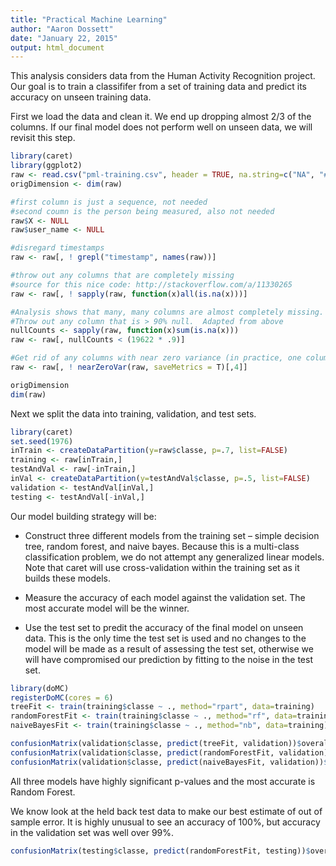 ```yaml
---
title: "Practical Machine Learning"
author: "Aaron Dossett"
date: "January 22, 2015"
output: html_document
---
```


This analysis considers data from the Human Activity Recognition project.  Our goal is to train a classififer from a set of training data and predict its accuracy on unseen training data.

First we load the data and clean it.  We end up dropping almost 2/3 of the columns.  If our final model does not perform well on unseen data, we will revisit this step.

```r
library(caret)
library(ggplot2)
raw <- read.csv("pml-training.csv", header = TRUE, na.string=c("NA", "#DIV/0!"))
origDimension <- dim(raw)

#first column is just a sequence, not needed
#second coumn is the person being measured, also not needed
raw$X <- NULL
raw$user_name <- NULL

#disregard timestamps
raw <- raw[, ! grepl("timestamp", names(raw))]

#throw out any columns that are completely missing
#source for this nice code: http://stackoverflow.com/a/11330265
raw <- raw[, ! sapply(raw, function(x)all(is.na(x)))]

#Analysis shows that many, many columns are almost completely missing.
#Throw out any column that is > 90% null.  Adapted from above
nullCounts <- sapply(raw, function(x)sum(is.na(x)))
raw <- raw[, nullCounts < (19622 * .9)]

#Get rid of any columns with near zero variance (in practice, one column -- "new window")
raw <- raw[, ! nearZeroVar(raw, saveMetrics = T)[,4]]

origDimension
dim(raw)
```

Next we split the data into training, validation, and test sets.  
```r
library(caret)
set.seed(1976)
inTrain <- createDataPartition(y=raw$classe, p=.7, list=FALSE)
training <- raw[inTrain,]
testAndVal <- raw[-inTrain,]
inVal <- createDataPartition(y=testAndVal$classe, p=.5, list=FALSE)
validation <- testAndVal[inVal,]
testing <- testAndVal[-inVal,]
```

Our model building strategy will be:

* Construct three different models from the training set -- simple decision tree, random forest, and naive bayes.  Because this is a multi-class classification problem, we do not attempt any generalized linear models.  Note that caret will use cross-validation within the training set as it builds these models.

* Measure the accuracy of each model against the validation set.  The most accurate model will be the winner.

* Use the test set to predit the accuracy of the final model on unseen data.  This is the only time the test set is used and no changes to the model will be made as a result of assessing the test set, otherwise we will have compromised our prediction by fitting to the noise in the test set.

```r
library(doMC)
registerDoMC(cores = 6)
treeFit <- train(training$classe ~ ., method="rpart", data=training)
randomForestFit <- train(training$classe ~ ., method="rf", data=training)
naiveBayesFit <- train(training$classe ~ ., method="nb", data=training)

confusionMatrix(validation$classe, predict(treeFit, validation))$overall[c(1,3,4,6)]
confusionMatrix(validation$classe, predict(randomForestFit, validation))$overall[c(1,3,4,6)]
confusionMatrix(validation$classe, predict(naiveBayesFit, validation))$overall[c(1,3,4,6)]
```

All three models have highly significant p-values and the most accurate is Random Forest.

We know look at the held back test data to make our best estimate of out of sample error.  It is highly unusual to see an accuracy of 100%, but accuracy in the validation set was well over 99%.

```r
confusionMatrix(testing$classe, predict(randomForestFit, testing))$overall[c(1,3,4,6)]
```